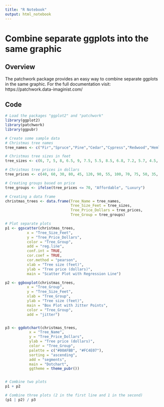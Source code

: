 ```yaml
---
title: "R Notebook"
output: html_notebook
---
```


# Combine separate ggplots into the same graphic 

## Overview
The patchwork package provides an easy way to combine separate ggplots in the same graphic. 
For the full documentation visit: https://patchwork.data-imaginist.com/

## Code
```r
# Load the packages "ggplot2" and "patchwork"
library(ggplot2)
library(patchwork)
library(ggpubr)

# Create some sample data
# Christmas tree names
tree_names <- c("Fir","Spruce","Pine","Cedar","Cypress","Redwood","Hemlock","Juniper","Maple","Oak","Birch","Cherry","Palm","Sycamore","Willow","Magnolia","Aspen","Poplar","Chestnut","Pecan")

# Christmas tree sizes in feet
tree_sizes <- c(6, 7, 5, 8, 6.5, 9, 7.5, 5.5, 8.5, 6.8, 7.2, 5.7, 4.5, 6.2, 8.3, 5.8, 7.8, 6.3, 7.1, 8.8)

# Christmas tree prices in dollars
tree_prices <- c(40, 60, 30, 80, 45, 120, 90, 55, 100, 70, 75, 50, 35, 65, 110, 40, 95, 60, 85, 130)

# Creating groups based on price
tree_groups <- ifelse(tree_prices <= 70, "Affordable", "Luxury")

# Creating a data frame
christmas_trees <- data.frame(Tree_Name = tree_names, 
                              Tree_Size_Feet = tree_sizes,
                              Tree_Price_Dollars = tree_prices, 
                              Tree_Group = tree_groups)

# Plot separate plots
p1 <- ggscatter(christmas_trees, 
          x = "Tree_Size_Feet",
          y = "Tree_Price_Dollars", 
          color = "Tree_Group",  
          add = "reg.line", 
          conf.int = TRUE,
          cor.coef = TRUE,  
          cor.method = "pearson",  
          xlab = "Tree size (feet)", 
          ylab = "Tree price (dollars)", 
          main = "Scatter Plot with Regression Line")

p2 <- ggboxplot(christmas_trees, 
          x = "Tree_Group",
          y = "Tree_Size_Feet",
          xlab = "Tree_Group",
          ylab = "Tree size (feet)",
          main = "Box Plot with Jitter Points",
          color = "Tree_Group",
          add = "jitter")


p3 <- ggdotchart(christmas_trees, 
           x = "Tree_Name", 
           y = "Tree_Price_Dollars",
           ylab = "Tree price (dollars)",
           color = "Tree_Group",                                
           palette = c("#00AFBB", "#FC4E07"), 
           sorting = "ascending",                        
           add = "segments",   
           main = "Dotchart",
           ggtheme = theme_pubr())


# Combine two plots
p1 + p2

# Combine three plots (2 in the first line and 1 in the second)
(p1 | p2) / p3

```

